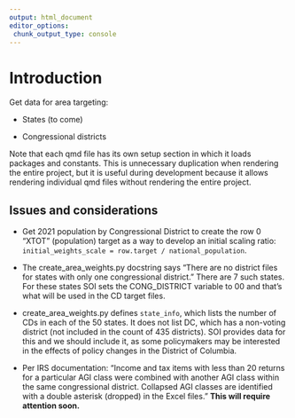 ```yaml
---
output: html_document
editor_options: 
 chunk_output_type: console
---
```


# Introduction

Get data for area targeting:

-   States (to come)

-   Congressional districts

Note that each qmd file has its own setup section in which it loads packages and constants. This is unnecessary duplication when rendering the entire project, but it is useful during development because it allows rendering individual qmd files without rendering the entire project.

## Issues and considerations

-   Get 2021 population by Congressional District to create the row 0 "XTOT" (population) target as a way to develop an initial scaling ratio:  `initial_weights_scale = row.target / national_population`.

-   The create_area_weights.py docstring says "There are no district files for states with only one congressional district." There are 7 such states. For these states SOI sets the CONG_DISTRICT variable to 00 and that's what will be used in the CD target files.

-   create_area_weights.py defines `state_info`, which lists the number of CDs in each of the 50 states. It does not list DC, which has a non-voting district (not included in the count of 435 districts). SOI  provides data for this and we should include it, as some policymakers may be interested in the effects of policy changes in the District of Columbia.

-   Per IRS documentation: "Income and tax items with less than 20 returns for a particular AGI class were combined with another AGI class within the same congressional district. Collapsed AGI classes are identified with a double asterisk (dropped) in the Excel files." **This will require attention soon.**


